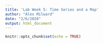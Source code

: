 ```yaml
---
title: 'Lab Week 5: Time Series and a Map'
author: "Alex Milward"
date: "2/6/2020"
output: html_document
---
```


```r
knitr::opts_chunk$set(echo = TRUE)
```

